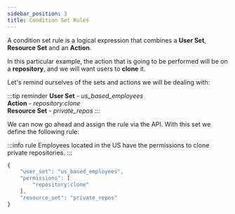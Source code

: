 ```yaml
---
sidebar_position: 3
title: Condition Set Rules
---
```


A condition set rule is a logical expression that combines a **User Set**, **Resource Set** and an **Action**.

In this particular example, the action that is going to be performed will be on a **repository**, and we will want users to **clone** it.

Let's remind ourselves of the sets and actions we will be dealing with:

:::tip reminder
**User Set** - _us_based_employees_<br/>
**Action** - _repository:clone_<br/>
**Resource Set** - _private_repos_
:::

We can now go ahead and assign the rule via the API. With this set we define the following rule:

:::info rule
Employees located in the US have the permissions to clone private repositories.
:::

```javascript
{
    "user_set": "us_based_employees",
    "permissions": [
        "repository:clone"
    ],
    "resource_set": "private_repos"
}
```
